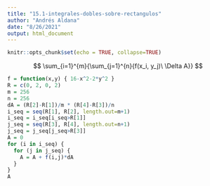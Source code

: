 ```yaml
---
title: "15.1-integrales-dobles-sobre-rectangulos"
author: "Andrés Aldana"
date: "8/26/2021"
output: html_document
---
```


```r
knitr::opts_chunk$set(echo = TRUE, collapse=TRUE)
```

$$
\sum_{i=1}^{m}{\sum_{j=1}^{n}{f(x_i, y_j)\ \Delta A}}
$$

```r
f = function(x,y) { 16-x^2-2*y^2 }
R = c(0, 2, 0, 2)
m = 256
n = 256
dA = (R[2]-R[1])/m * (R[4]-R[3])/n
i_seq = seq(R[1], R[2], length.out=m+1)
i_seq = i_seq[i_seq>R[1]]
j_seq = seq(R[3], R[4], length.out=n+1)
j_seq = j_seq[j_seq>R[3]]
A = 0
for (i in i_seq) {
  for (j in j_seq) {
    A = A + f(i,j)*dA
  }
}
A
```






















